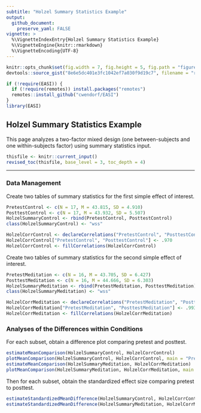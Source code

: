 ```yaml
---
subtitle: "Holzel Summary Statistics Example"
output:
  github_document:
    preserve_yaml: FALSE
vignette: >
  %\VignetteIndexEntry{Holzel Summary Statistics Example}
  %\VignetteEngine{knitr::rmarkdown}
  %\VignetteEncoding{UTF-8}
---
```


```r
knitr::opts_chunk$set(fig.width = 7, fig.height = 5, fig.path = "figures/", echo = TRUE, warning = FALSE, message = FALSE)
devtools::source_gist("8e6e5dc401e3fc1042ef7a030f9d19c7", filename = "revised_toc.R")
```

```r
if (!require(EASI)) {
  if (!require(remotes)) install.packages("remotes")
  remotes::install_github("cwendorf/EASI")
}
library(EASI)
```

## Holzel Summary Statistics Example

This page analyzes a two-factor mixed design (one between-subjects and one within-subjects factor) using summary statistics input.

```r
thisfile <- knitr::current_input()
revised_toc(thisfile, base_level = 3, toc_depth = 4)
```

---

### Data Management

Create two tables of summary statistics for the first simple effect of interest.

```r
PretestControl <- c(N = 17, M = 43.815, SD = 4.910)
PosttestControl <- c(N = 17, M = 43.932, SD = 5.507)
HolzelSummaryControl <- rbind(PretestControl, PosttestControl)
class(HolzelSummaryControl) <- "wss"

HolzelCorrControl <- declareCorrelations("PretestControl", "PosttestControl")
HolzelCorrControl["PretestControl", "PosttestControl"] <- .970
HolzelCorrControl <- fillCorrelations(HolzelCorrControl)
```

Create two tables of summary statistics for the second simple effect of interest.

```r
PretestMeditation <- c(N = 16, M = 43.705, SD = 6.427)
PosttestMeditation <- c(N = 16, M = 44.666, SD = 6.303)
HolzelSummaryMeditation <- rbind(PretestMeditation, PosttestMeditation)
class(HolzelSummaryMeditation) <- "wss"

HolzelCorrMeditation <- declareCorrelations("PretestMeditation", "PosttestMeditation")
HolzelCorrMeditation["PretestMeditation", "PosttestMeditation"] <- .993
HolzelCorrMeditation <- fillCorrelations(HolzelCorrMeditation)
```

### Analyses of the Differences within Conditions

For each subset, obtain a difference plot comparing pretest and posttest.

```r
estimateMeanComparison(HolzelSummaryControl, HolzelCorrControl)
plotMeanComparison(HolzelSummaryControl, HolzelCorrControl, main = "Pretest vs Posttest for the Control Group", ylab = "Gray Matter", values = FALSE)
estimateMeanComparison(HolzelSummaryMeditation, HolzelCorrMeditation)
plotMeanComparison(HolzelSummaryMeditation, HolzelCorrMeditation, main = "Pretest vs Posttest for the Meditation Group", ylab = "Gray Matter", values = FALSE)
```

Then for each subset, obtain the standardized effect size comparing pretest to posttest.

```r
estimateStandardizedMeanDifference(HolzelSummaryControl, HolzelCorrControl)
estimateStandardizedMeanDifference(HolzelSummaryMeditation, HolzelCorrMeditation)
```
